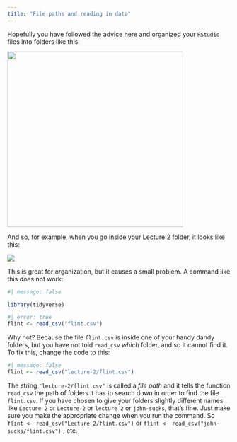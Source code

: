 ```yaml
---
title: "File paths and reading in data"
---
```


Hopefully you have followed the advice [here](https://sta101-f24.github.io/computing/computing-moving.html) and organized your `RStudio` files into folders like this:

![](organize.png){width="397"}

And so, for example, when you go inside your Lecture 2 folder, it looks like this:

![](inside_folder.png)

This is great for organization, but it causes a small problem. A command like this does not work:

```r
#| message: false

library(tidyverse)
```

```r
#| error: true
flint <- read_csv("flint.csv")
```

Why not? Because the file `flint.csv` is inside one of your handy dandy folders, but you have not told `read_csv` *which* folder, and so it cannot find it. To fix this, change the code to this:

```r
#| message: false
flint <- read_csv("lecture-2/flint.csv")
```

The string `"lecture-2/flint.csv"` is called a *file path* and it tells the function `read_csv` the path of folders it has to search down in order to find the file `flint.csv`. If you have chosen to give your folders slightly different names like `Lecture 2` or `Lecture-2` or `lecture 2` or `john-sucks`, that's fine. Just make sure you make the appropriate change when you run the command. So `flint <- read_csv("Lecture 2/flint.csv")` or `flint <- read_csv("john-sucks/flint.csv")` , etc.
